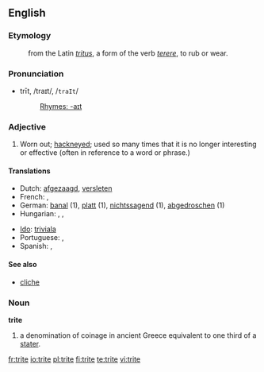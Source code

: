==English==

===Etymology===
: from the Latin ''[[tritus]]'', a form of the verb ''[[terere]]'', to rub or wear.

===Pronunciation===
* trīt, /traɪt/, /<tt>traIt</tt>/
*: [[Rhymes:English:-aɪt|Rhymes: -aɪt]]

===Adjective===
{{en-adj}}

# Worn out; [[hackneyed]]; used so many times that it is no longer interesting or effective (often in reference to a word or phrase.)

====Translations====
{{trans-top|worn out; hackneyed; used so many times that it is no longer interesting or effective}}
* Dutch: [[afgezaagd]], [[versleten]]
* French: {{t+|fr|banal}}, {{t+|fr|trivial}}
* German: [[banal]] (1), [[platt]] (1), [[nichtssagend]] (1), [[abgedroschen]] (1)
* Hungarian: {{t|hu|elkoptatott}}, {{t|hu|elcsépelt}}, {{t|hu|banális}}
{{trans-mid}}
* [[Ido]]: [[triviala]]
* Portuguese: {{t+|pt|gasto}}, {{t+|pt|banal}}
* Spanish: {{t-|es|manido}}, {{t-|es|trillado}}
{{trans-bottom}}

====See also====
* [[cliche]]

===Noun===
'''trite'''

# a denomination of coinage in ancient Greece equivalent to one third of a [[stater]].

[[fr:trite]]
[[io:trite]]
[[pl:trite]]
[[fi:trite]]
[[te:trite]]
[[vi:trite]]